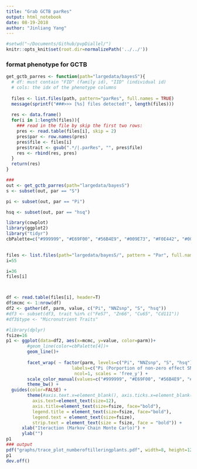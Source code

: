 ```yaml
---
title: "Grab GCTB parRes"
output: html_notebook
date: 08-19-2018
author: "Jinliang Yang"
---
```



```r
#setwd("~/Documents/Github/pvpDiallel/")
knitr::opts_knit$set(root.dir=normalizePath('../../'))
```


### format phenotype for GCTB

```r
get_gctb_parres <- function(path="largedata/bayesS"){
  # df: must contain "FID" (family id), "IID" (individual id)
  # cols: the idx of the phenotype columns
  
  files <- list.files(path, pattern="parRes", full.names = TRUE)
  message(sprintf("###>>> [%s] files detected!", length(files)))
  
  res <- data.frame()
  for(i in 1:length(files)){
    ### read in the file by skip the first two rows:
    pres <- read.table(files[i], skip = 2)
    pres$par <- row.names(pres)
    pres$file <- files[i]
    pres$trait <- gsub(".*/|.parRes", "", pres$file)
    res <- rbind(res, pres)
  }
  return(res)
}

### 
out <- get_gctb_parres(path="largedata/bayesS")
s <- subset(out, par == "S")

pi <- subset(out, par == "Pi")

hsq <- subset(out, par == "hsq")
```




```r

library(cowplot)
library(ggplot2)
library("tidyr")
cbPalette=c("#999999", "#E69F00", "#56B4E9", "#009E73", "#F0E442", "#0072B2", "#D55E00", "#CC79A7")
  

files <- list.files(path="largedata/bayesS/", pattern = "Par", full.names = TRUE)
i=55

i=36
files[i]



df <- read.table(files[i], header=T)
df$mcmc <- 1:nrow(df)
df2 <- gather(df, parm, value, c("Pi", "NNZsnp", "S", "hsq"))
#df3 <- subset(df3, trait %in% c("Fe57", "Zn66", "Cu65", "Cd111"))
#df3$type <- "Micronutrient Traits"

#library(dplyr) 
fsize=16 
p1 <- ggplot(data=df2, aes(x=mcmc, y=value, color=parm))+
        #geom_line(color=cbPalette[4])+
        geom_line()+
        
        facet_wrap( ~ factor(parm, levels=c("Pi", "NNZsnp", "S", "hsq"),
                         labels=c("Pi (Porportion of non-zero effect SNPs)", "Number of non-zero effect SNPs", "S (selection coefficient)", "SNP-based Heritability")), 
                          ncol=1, scales = 'free_y') +
        scale_color_manual(values=c("#999999", "#E69F00", "#56B4E9", "#009E73")) +
        theme_bw() +
  guides(color=FALSE) +
        theme(#axis.text.x=element_blank(), axis.ticks.x=element_blank(),
          axis.text=element_text(size=12),
          axis.title=element_text(size=fsize, face="bold"),
          legend.title = element_text(size=fsize, face="bold"),
          legend.text = element_text(size=fsize),
          strip.text = element_text(size = fsize, face = "bold")) +
      xlab("Iteraction (Markov Chain Monte Carlo)") +
      ylab("")
p1
### output
pdf("graphs/trace_plot_numberoftilleringplants.pdf", width=8, height=12)
p1
dev.off()


```

